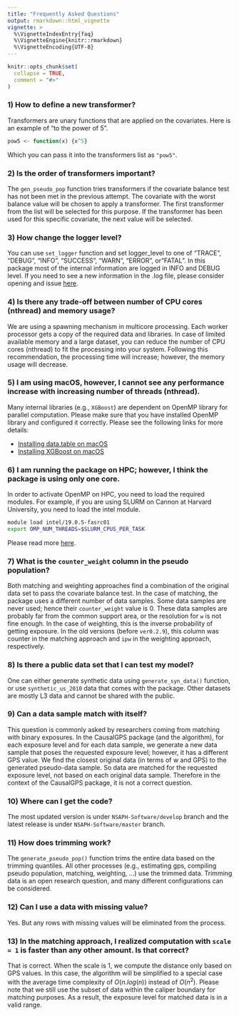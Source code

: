 ```yaml
---
title: "Frequently Asked Questions"
output: rmarkdown::html_vignette
vignette: >
  %\VignetteIndexEntry{faq}
  %\VignetteEngine{knitr::rmarkdown}
  %\VignetteEncoding{UTF-8}
---
```


```r
knitr::opts_chunk$set(
  collapse = TRUE,
  comment = "#>"
)
```

### 1) How to define a new transformer? 

Transformers are unary functions that are applied on the covariates. Here is an example of "to the power of 5".

```r
pow5 <- function(x) {x^5}
```
Which you can pass it into the transformers list as `"pow5"`.

### 2) Is the order of transformers important?

The `gen_pseudo_pop` function tries transformers if the covariate balance test has not been met in the previous attempt. The covariate with the worst balance value will be chosen to apply a transformer. The first transformer from the list will be selected for this purpose. If the transformer has been used for this specific covariate, the next value will be selected. 

### 3) How change the logger level?

You can use `set_logger` function and set logger_level to one of "TRACE", "DEBUG", "INFO", "SUCCESS", "WARN", "ERROR", or"FATAL". In this package most of the internal information are logged in INFO and DEBUG level. If you need to see a new information in the .log file, please consider opening and issue [here](https://github.com/NSAPH-Software/CausalGPS/issues/).

### 4) Is there any trade-off between number of CPU cores (nthread) and memory usage?

We are using a spawning mechanism in multicore processing. Each worker processor gets a copy of the required data and libraries. In case of limited available memory and a large dataset, you can reduce the number of CPU cores (nthread) to fit the processing into your system. Following this recommendation, the processing time will increase; however, the memory usage will decrease.

### 5) I am using macOS, however, I cannot see any performance increase with increasing number of threads (nthread).

Many internal libraries (e.g., `XGBoost`) are dependent on OpenMP library for parallel computation. Please make sure that you have installed OpenMP library and configured it correctly. Please see the following links for more details:

- [Installing data.table on macOS](https://github.com/Rdatatable/data.table/wiki/Installation/)  
- [Installing XGBoost on macOS ](https://xgboost.readthedocs.io/en/latest/install.html#r/)  
 
### 6) I am running the package on HPC; however, I think the package is using only one core. 

In order to activate OpenMP on HPC, you need to load the required modules. For example, if you are using SLURM on Cannon at Harvard University, you need to load the intel module.

```sh
module load intel/19.0.5-fasrc01
export OMP_NUM_THREADS=$SLURM_CPUS_PER_TASK
```

Please read more [here](https://docs.rc.fas.harvard.edu/kb/running-jobs/#Using_Threads_such_as_OpenMP/).

### 7) What is the `counter_weight` column in the pseudo population? 

Both matching and weighting approaches find a combination of the original data set to pass the covariate balance test. In the case of matching, the package uses a different number of data samples. Some data samples are never used; hence their `counter_weight` value is 0. These data samples are probably far from the common support area, or the resolution for `w` is not fine enough. In the case of weighting, this is the inverse probability of getting exposure. In the old versions (before `ver0.2.9`), this column was counter in the matching approach and `ipw` in the weighting approach, respectively.  

### 8) Is there a public data set that I can test my model?

One can either generate synthetic data using `generate_syn_data()` function, or use `synthetic_us_2010` data that comes with the package. Other datasets are mostly L3 data and cannot be shared with the public. 

### 9) Can a data sample match with itself?

This question is commonly asked by researchers coming from matching with binary exposures. In the CausalGPS package (and the algorithm), for each exposure level and for each data sample, we generate a new data sample that poses the requested exposure level; however, it has a different GPS value. We find the closest original data (in terms of w and GPS) to the generated pseudo-data sample. So data are matched for the requested exposure level, not based on each original data sample. Therefore in the context of the CausalGPS package, it is not a correct question.

### 10) Where can I get the code?

The most updated version is under `NSAPH-Software/develop` branch and the latest release is under `NSAPH-Software/master` branch.

### 11) How does trimming work?

The `generate_pseudo_pop()` function trims the entire data based on the trimming quantiles. All other processes (e.g., estimating gps, compiling pseudo population, matching, weighting, ...) use the trimmed data. Trimming data is an open research question, and many different configurations can be considered. 

### 12) Can I use a data with missing value?

Yes. But any rows with missing values will be eliminated from the process. 

### 13) In the matching approach, I realized computation with `scale = 1` is faster than any other amount. Is that correct?

That is correct. When the scale is 1, we compute the distance only based on GPS values.   In this case, the algorithm will be simplified to a special case with the average time complexity of $O(n.log(n))$ instead of $O(n^2)$. Please note that we still use the subset of data within the caliper boundary for matching purposes. As a result, the exposure level for matched data is in a valid range.


